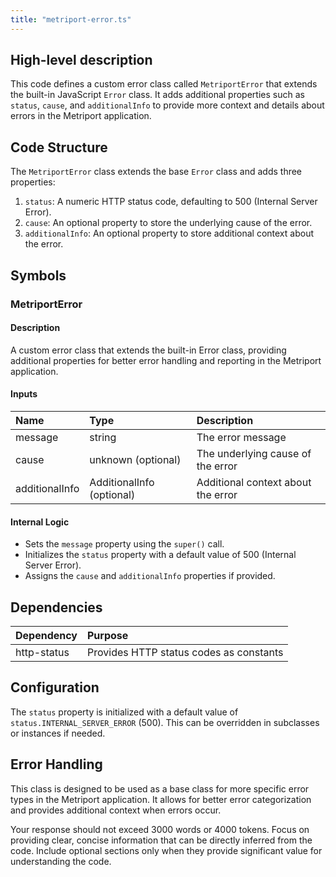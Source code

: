 ```yaml
---
title: "metriport-error.ts"
---
```


## High-level description
This code defines a custom error class called `MetriportError` that extends the built-in JavaScript `Error` class. It adds additional properties such as `status`, `cause`, and `additionalInfo` to provide more context and details about errors in the Metriport application.

## Code Structure
The `MetriportError` class extends the base `Error` class and adds three properties:
1. `status`: A numeric HTTP status code, defaulting to 500 (Internal Server Error).
2. `cause`: An optional property to store the underlying cause of the error.
3. `additionalInfo`: An optional property to store additional context about the error.

## Symbols

### MetriportError
#### Description
A custom error class that extends the built-in Error class, providing additional properties for better error handling and reporting in the Metriport application.

#### Inputs
| Name | Type | Description |
|:-----|:-----|:------------|
| message | string | The error message |
| cause | unknown (optional) | The underlying cause of the error |
| additionalInfo | AdditionalInfo (optional) | Additional context about the error |

#### Internal Logic
- Sets the `message` property using the `super()` call.
- Initializes the `status` property with a default value of 500 (Internal Server Error).
- Assigns the `cause` and `additionalInfo` properties if provided.

## Dependencies
| Dependency | Purpose |
|:-----------|:--------|
| http-status | Provides HTTP status codes as constants |

## Configuration
The `status` property is initialized with a default value of `status.INTERNAL_SERVER_ERROR` (500). This can be overridden in subclasses or instances if needed.

## Error Handling
This class is designed to be used as a base class for more specific error types in the Metriport application. It allows for better error categorization and provides additional context when errors occur.

Your response should not exceed 3000 words or 4000 tokens. Focus on providing clear, concise information that can be directly inferred from the code. Include optional sections only when they provide significant value for understanding the code.
